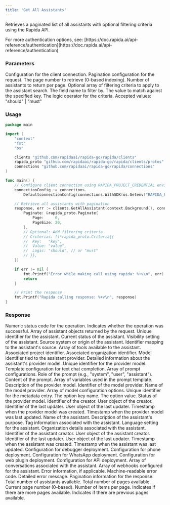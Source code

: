 ```yaml
---
title: 'Get All Assistants'
---
```


Retrieves a paginated list of all assistants with optional filtering criteria using the Rapida API.

<Info>
For more authentication options, see: [https://doc.rapida.ai/api-reference/authentication](https://doc.rapida.ai/api-reference/authentication)
</Info>

### Parameters

<ParamField body="connectionConfig" type="ConnectionConfig" required>
Configuration for the client connection.
</ParamField>

<ParamField body="request" type="GetAllAssistantRequest" required>
<Expandable>
<ParamField body="paginate" type="Paginate" required>
Pagination configuration for the request.
<Expandable>
<ParamField body="page" type="uint32" required>
The page number to retrieve (0-based indexing).
</ParamField>
<ParamField body="pageSize" type="uint32" required>
Number of assistants to return per page.
</ParamField>
</Expandable>
</ParamField>

<ParamField body="criterias" type="Criteria[]" optional>
Optional array of filtering criteria to apply to the assistant search.
<Expandable>
<ParamField body="key" type="string" required>
The field name to filter by.
</ParamField>
<ParamField body="value" type="string" required>
The value to match against the specified key.
</ParamField>
<ParamField body="logic" type="string" required>
The logic operator for the criteria. Accepted values: "should" | "must"
</ParamField>
</Expandable>
</ParamField>
</Expandable>
</ParamField>

### Usage

<CodeGroup>

```go Go
package main

import (
	"context"
	"fmt"
	"os"

	clients "github.com/rapidaai/rapida-go/rapida/clients"
	rapida_proto "github.com/rapidaai/rapida-go/rapida/clients/protos"
	connections "github.com/rapidaai/rapida-go/rapida/connections"
)

func main() {
	// Configure client connection using RAPIDA_PROJECT_CREDENTIAL environment variable
	connectionConfig := connections.
		DefaultconnectionConfig(connections.WithSDK(os.Getenv("RAPIDA_PROJECT_CREDENTIAL")))

	// Retrieve all assistants with pagination
	response, err := clients.GetAllAssistant(context.Background(), connectionConfig, &rapida_proto.GetAllAssistantRequest{
		Paginate: &rapida_proto.Paginate{
			Page:     0,
			PageSize: 20,
		},
		// Optional: Add filtering criteria
		// Criterias: []*rapida_proto.Criteria{{
		// 	Key:   "key",
		// 	Value: "value",
		// 	Logic: "should", // or "must"
		// }},
	})

	if err != nil {
		fmt.Printf("Error while making call using rapida: %+v\n", err)
		return
	}

	// Print the response
	fmt.Printf("Rapida calling response: %+v\n", response)
}
```

</CodeGroup>

### Response

<ParamField body="code" type="int32">
Numeric status code for the operation.
</ParamField>

<ParamField body="success" type="boolean">
Indicates whether the operation was successful.
</ParamField>

<ParamField body="data" type="Assistant[]">
Array of assistant objects returned by the request.
<Expandable>
<ParamField body="id" type="uint64">
Unique identifier for the assistant.
</ParamField>
<ParamField body="status" type="string">
Current status of the assistant.
</ParamField>
<ParamField body="visibility" type="string">
Visibility setting of the assistant.
</ParamField>
<ParamField body="source" type="string">
Source system or origin of the assistant.
</ParamField>
<ParamField body="sourceIdentifier" type="uint64">
Identifier mapping to the assistant's source.
</ParamField>
<ParamField body="assistantTools" type="AssistantTool[]">
Array of tools available to the assistant.
</ParamField>
<ParamField body="projectId" type="uint64">
Associated project identifier.
</ParamField>
<ParamField body="organizationId" type="uint64">
Associated organization identifier.
</ParamField>
<ParamField body="assistantProviderModelId" type="uint64">
Model identifier tied to the assistant provider.
</ParamField>
<ParamField body="assistantProviderModel" type="AssistantProviderModel">
Detailed information about the assistant's provider model.
<Expandable>
<ParamField body="id" type="uint64">
Unique identifier for the provider model.
</ParamField>
<ParamField body="template" type="TextChatCompletePrompt">
Template configuration for text chat completion.
<Expandable>
<ParamField body="prompt" type="TextPrompt[]">
Array of prompt configurations.
<Expandable>
<ParamField body="role" type="string">
Role of the prompt (e.g., "system", "user", "assistant").
</ParamField>
<ParamField body="content" type="string">
Content of the prompt.
</ParamField>
</Expandable>
</ParamField>
<ParamField body="promptVariables" type="Variable[]">
Array of variables used in the prompt template.
</ParamField>
</Expandable>
</ParamField>
<ParamField body="description" type="string">
Description of the provider model.
</ParamField>
<ParamField body="modelProviderId" type="uint64">
Identifier of the model provider.
</ParamField>
<ParamField body="modelProviderName" type="string">
Name of the model provider.
</ParamField>
<ParamField body="assistantModelOptions" type="Metadata[]">
Array of model configuration options.
<Expandable>
<ParamField body="id" type="uint64">
Unique identifier for the metadata entry.
</ParamField>
<ParamField body="key" type="string">
The option key name.
</ParamField>
<ParamField body="value" type="string">
The option value.
</ParamField>
</Expandable>
</ParamField>
<ParamField body="status" type="string">
Status of the provider model.
</ParamField>
<ParamField body="createdBy" type="uint64">
Identifier of the creator.
</ParamField>
<ParamField body="createdUser" type="User">
User object of the creator.
</ParamField>
<ParamField body="updatedBy" type="uint64">
Identifier of the last updater.
</ParamField>
<ParamField body="updatedUser" type="User">
User object of the last updater.
</ParamField>
<ParamField body="createdDate" type="timestamp">
Timestamp when the provider model was created.
</ParamField>
<ParamField body="updatedDate" type="timestamp">
Timestamp when the provider model was last updated.
</ParamField>
</Expandable>
</ParamField>
<ParamField body="name" type="string">
Name of the assistant.
</ParamField>
<ParamField body="description" type="string">
Description of the assistant's purpose.
</ParamField>
<ParamField body="assistantTag" type="Tag">
Tag information associated with the assistant.
</ParamField>
<ParamField body="language" type="string">
Language setting for the assistant.
</ParamField>
<ParamField body="organization" type="Organization">
Organization details associated with the assistant.
</ParamField>
<ParamField body="createdBy" type="uint64">
Identifier of the assistant creator.
</ParamField>
<ParamField body="createdUser" type="User">
User object of the assistant creator.
</ParamField>
<ParamField body="updatedBy" type="uint64">
Identifier of the last updater.
</ParamField>
<ParamField body="updatedUser" type="User">
User object of the last updater.
</ParamField>
<ParamField body="createdDate" type="timestamp">
Timestamp when the assistant was created.
</ParamField>
<ParamField body="updatedDate" type="timestamp">
Timestamp when the assistant was last updated.
</ParamField>
<ParamField body="debuggerDeployment" type="AssistantDebuggerDeployment">
Configuration for debugger deployment.
</ParamField>
<ParamField body="phoneDeployment" type="AssistantPhoneDeployment">
Configuration for phone deployment.
</ParamField>
<ParamField body="whatsappDeployment" type="AssistantWhatsappDeployment">
Configuration for WhatsApp deployment.
</ParamField>
<ParamField body="webPluginDeployment" type="AssistantWebpluginDeployment">
Configuration for web plugin deployment.
</ParamField>
<ParamField body="apiDeployment" type="AssistantApiDeployment">
Configuration for API deployment.
</ParamField>
<ParamField body="assistantConversations" type="AssistantConversation[]">
Array of conversations associated with the assistant.
</ParamField>
<ParamField body="assistantWebhooks" type="AssistantWebhook[]">
Array of webhooks configured for the assistant.
</ParamField>
</Expandable>
</ParamField>

<ParamField body="error" type="object">
Error information, if applicable.
<Expandable>
<ResponseField name="errorCode" type="string">
Machine-readable error code.
</ResponseField>
<ResponseField name="errorMessage" type="string">
Detailed error message.
</ResponseField>
</Expandable>
</ParamField>

<ParamField body="paginated" type="object">
Pagination information for the response.
<Expandable>
<ParamField body="totalCount" type="int64">
Total number of assistants available.
</ParamField>
<ParamField body="totalPages" type="int32">
Total number of pages available.
</ParamField>
<ParamField body="currentPage" type="int32">
Current page number (0-based).
</ParamField>
<ParamField body="pageSize" type="int32">
Number of items per page.
</ParamField>
<ParamField body="hasNext" type="boolean">
Indicates if there are more pages available.
</ParamField>
<ParamField body="hasPrevious" type="boolean">
Indicates if there are previous pages available.
</ParamField>
</Expandable>
</ParamField>